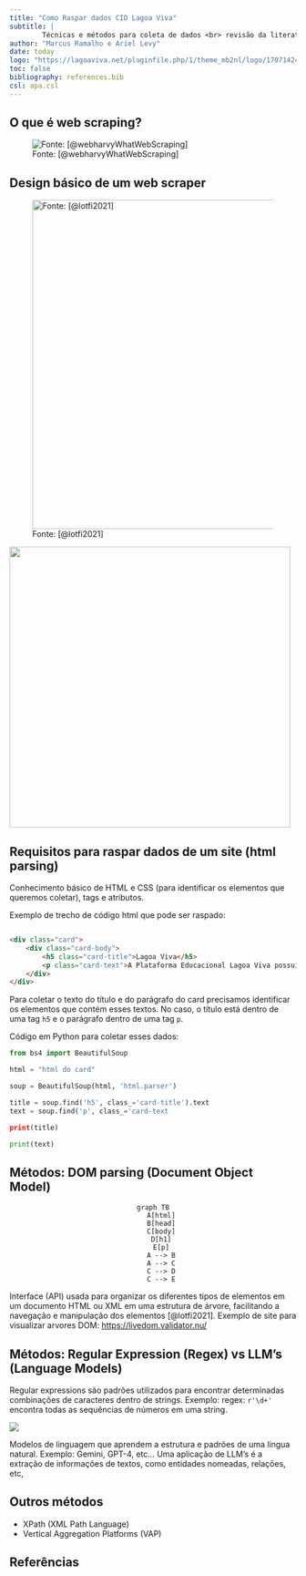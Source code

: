 ```yaml
---
title: "Como Raspar dados CID Lagoa Viva"
subtitle: |
        Técnicas e métodos para coleta de dados <br> revisão da literatura e estudo de caso
author: "Marcus Ramalho e Ariel Levy"
date: today
logo: "https://lagoaviva.net/pluginfile.php/1/theme_mb2nl/logo/1707142444/logo-lagoa-viva-v3.png"
toc: false
bibliography: references.bib
csl: apa.csl
---
```


## O que é web scraping?

![Fonte: [@webharvyWhatWebScraping]](images/paste-3.png){fig-align="center"}

## Design básico de um web scraper

![Fonte: [@lotfi2021]](images/paste-1.png){fig-align="center" width="578"}

![](images/paste-2.png){fig-align="center" width="493"}

## Requisitos para raspar dados de um site (html parsing)

Conhecimento básico de HTML e CSS (para identificar os elementos que queremos coletar), tags e atributos.

Exemplo de trecho de código html que pode ser raspado:

``` html

<div class="card">
    <div class="card-body">
        <h5 class="card-title">Lagoa Viva</h5>
        <p class="card-text">A Plataforma Educacional Lagoa Viva possui uma grande inovação para a população de Maricá: o sistema de avaliação e identificação de perfis comportamentais. Vamos entender como isso funciona?</p>
    </div>
</div>
```

Para coletar o texto do título e do parágrafo do card precisamos identificar os elementos que contém esses textos. No caso, o título está dentro de uma tag `h5` e o parágrafo dentro de uma tag `p`.

Código em Python para coletar esses dados:

``` python
from bs4 import BeautifulSoup

html = "html do card"

soup = BeautifulSoup(html, 'html.parser')

title = soup.find('h5', class_='card-title').text
text = soup.find('p', class_='card-text

print(title)

print(text)
```

## Métodos: DOM parsing (Document Object Model)

<center>

```mermaid
graph TB
    A[html]
    B[head]
    C[body]
    D[h1]
    E[p]
    A --> B
    A --> C
    C --> D
    C --> E
```

</center>

Interface (API) usada para organizar os diferentes tipos de elementos em um documento HTML ou XML em uma estrutura de árvore, facilitando a navegação e manipulação dos elementos [@lotfi2021]. Exemplo de site para visualizar arvores DOM: <https://livedom.validator.nu/>

## Métodos: Regular Expression (Regex) vs LLM's (Language Models)

Regular expressions são padrões utilizados para encontrar determinadas combinações de caracteres dentro de strings. Exemplo: regex: `r'\d+'` encontra todas as sequências de números em uma string.

![](images/paste-6.png)

Modelos de linguagem que aprendem a estrutura e padrões de uma língua natural. Exemplo: Gemini, GPT-4, etc... Uma aplicação de LLM's é a extração de informações de textos, como entidades nomeadas, relações, etc,

## Outros métodos

- XPath (XML Path Language)
- Vertical Aggregation Platforms (VAP)

## Referências